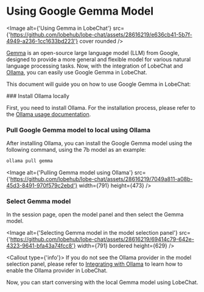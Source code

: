
# Using Google Gemma Model

<Image
  alt={'Using Gemma in LobeChat'}
  src={'https://github.com/lobehub/lobe-chat/assets/28616219/e636cb41-5b7f-4949-a236-1cc1633bd223'}
  cover
  rounded
/>

[Gemma](https://blog.google/technology/developers/gemma-open-models/) is an open-source large language model (LLM) from Google, designed to provide a more general and flexible model for various natural language processing tasks. Now, with the integration of LobeChat and [Ollama](https://ollama.com/), you can easily use Google Gemma in LobeChat.

This document will guide you on how to use Google Gemma in LobeChat:

<Steps>
  ### Install Ollama locally

First, you need to install Ollama. For the installation process, please refer to the [Ollama usage documentation](/en/usage/providers/ollama).

### Pull Google Gemma model to local using Ollama

After installing Ollama, you can install the Google Gemma model using the following command, using the 7b model as an example:

```bash
ollama pull gemma
```

<Image
  alt={'Pulling Gemma model using Ollama'}
  src={'https://github.com/lobehub/lobe-chat/assets/28616219/7049a811-a08b-45d3-8491-970f579c2ebd'}
  width={791}
  height={473}
/>

### Select Gemma model

In the session page, open the model panel and then select the Gemma model.

<Image
  alt={'Selecting Gemma model in the model selection panel'}
  src={'https://github.com/lobehub/lobe-chat/assets/28616219/69414c79-642e-4323-9641-bfa43a74fcc8'}
  width={791}
  bordered
  height={629}
/>

<Callout type={'info'}>
  If you do not see the Ollama provider in the model selection panel, please refer to [Integrating
  with Ollama](/en/self-hosting/examples/ollama) to learn how to enable the Ollama provider in
  LobeChat.
</Callout>

</Steps>

Now, you can start conversing with the local Gemma model using LobeChat.
